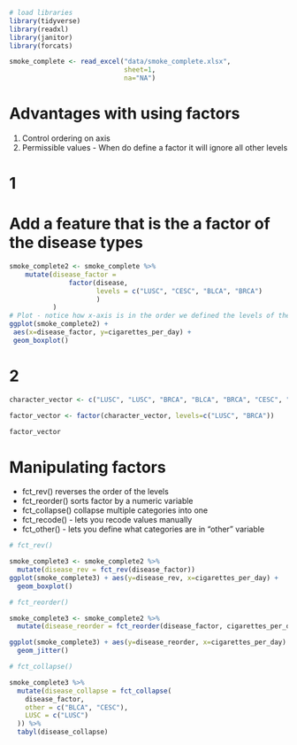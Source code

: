 ```r
# load libraries
library(tidyverse)
library(readxl)
library(janitor)
library(forcats)

smoke_complete <- read_excel("data/smoke_complete.xlsx",
                             sheet=1,
                             na="NA")
```
# Advantages with using factors
1. Control ordering on axis
2. Permissible values - When do define a factor it will ignore all other levels

# 1
# Add a feature that is the a factor of the disease types
```r
smoke_complete2 <- smoke_complete %>%
    mutate(disease_factor =
               factor(disease,
                      levels = c("LUSC", "CESC", "BLCA", "BRCA")
                      )
           )
# Plot - notice how x-axis is in the order we defined the levels of the factor
ggplot(smoke_complete2) +
 aes(x=disease_factor, y=cigarettes_per_day) +
 geom_boxplot()
```
# 2
```r
character_vector <- c("LUSC", "LUSC", "BRCA", "BLCA", "BRCA", "CESC", "CESC")

factor_vector <- factor(character_vector, levels=c("LUSC", "BRCA"))

factor_vector
```
# Manipulating factors
- fct_rev() reverses the order of the levels
- fct_reorder() sorts factor by a numeric variable
- fct_collapse() collapse multiple categories into one
- fct_recode() - lets you recode values manually
- fct_other() - lets you define what categories are in "other" variable
```r
# fct_rev()

smoke_complete3 <- smoke_complete2 %>%
  mutate(disease_rev = fct_rev(disease_factor))
ggplot(smoke_complete3) + aes(y=disease_rev, x=cigarettes_per_day) +
  geom_boxplot()
```
```r
# fct_reorder()

smoke_complete3 <- smoke_complete2 %>%
  mutate(disease_reorder = fct_reorder(disease_factor, cigarettes_per_day))

ggplot(smoke_complete3) + aes(y=disease_reorder, x=cigarettes_per_day) +
  geom_jitter()
```
```r
# fct_collapse()

smoke_complete3 %>%
  mutate(disease_collapse = fct_collapse(
    disease_factor,
    other = c("BLCA", "CESC"),
    LUSC = c("LUSC")
  )) %>%
  tabyl(disease_collapse)
```
